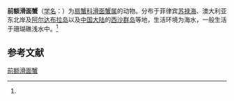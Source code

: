 {{Speciesbox
| name = 前额滑面蟹
| status = 
| status_system = 
| image = 
| genus = Etisus
| species = frontalis
| authority = (Dana, 1852)<ref name='id11779'>{{cite web| url =http://www.bioinfo.cn/db05/BjdwSpecies.php?action=view&id=11779| title =前额滑面蟹| work =《中国动物物种编目数据库》| publisher =中国科学院微生物研究所| author =中国科学院动物研究所| accessdate =2009-04-28| deadurl =yes| archiveurl =https://web.archive.org/web/20160305032707/http://www.bioinfo.cn/db05/BjdwSpecies.php?action=view&id=11779| archivedate =2016-03-05}}</ref>
}}

'''前额滑面蟹'''（[[学名|学名]]：{{lang|la|''Etisus frontalis''}}）为[[扇蟹科|扇蟹科]][[滑面蟹属|滑面蟹属]]的动物。分布于菲律宾[[苏禄海|苏禄海]]、澳大利亚东北岸及[[阿尔达布拉岛|阿尔达布拉岛]]以及[[中国大陆|中国大陆]]的[[西沙群岛|西沙群岛]]等地，生活环境为海水，一般生活于珊瑚礁浅水中。<ref name='id11779'/>

== 参考文献 ==
{{reflist}}

{{Wikispecies|Etisus frontalis}}
{{Taxonbar|from=Q13613535}}

[[Category:滑面蟹属|前额滑面蟹]]


{{螃蟹小作品}}